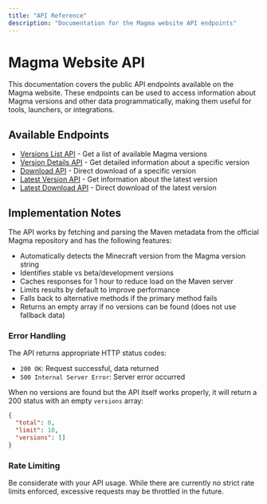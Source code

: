 ```yaml
---
title: "API Reference"
description: "Documentation for the Magma website API endpoints"
---
```


# Magma Website API

This documentation covers the public API endpoints available on the Magma website. These endpoints can be used to access information about Magma versions and other data programmatically, making them useful for tools, launchers, or integrations.

## Available Endpoints

- [Versions List API](/api-docs/endpoints/versions-list) - Get a list of available Magma versions
- [Version Details API](/api-docs/endpoints/version-details) - Get detailed information about a specific version
- [Download API](/api-docs/endpoints/download) - Direct download of a specific version
- [Latest Version API](/api-docs/endpoints/latest-version) - Get information about the latest version
- [Latest Download API](/api-docs/endpoints/latest-download) - Direct download of the latest version

## Implementation Notes

The API works by fetching and parsing the Maven metadata from the official Magma repository and has the following features:

- Automatically detects the Minecraft version from the Magma version string
- Identifies stable vs beta/development versions
- Caches responses for 1 hour to reduce load on the Maven server
- Limits results by default to improve performance
- Falls back to alternative methods if the primary method fails
- Returns an empty array if no versions can be found (does not use fallback data)

### Error Handling

The API returns appropriate HTTP status codes:

- `200 OK`: Request successful, data returned
- `500 Internal Server Error`: Server error occurred

When no versions are found but the API itself works properly, it will return a 200 status with an empty `versions` array:

```json
{
  "total": 0,
  "limit": 10,
  "versions": []
}
```

### Rate Limiting

Be considerate with your API usage. While there are currently no strict rate limits enforced, excessive requests may be throttled in the future.
